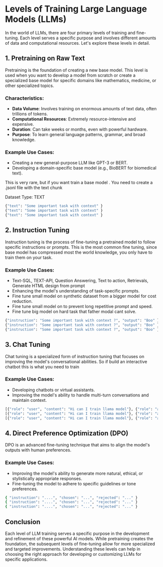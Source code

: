 # Levels of Training Large Language Models (LLMs)

In the world of LLMs, there are four primary levels of training and fine-tuning. Each level serves a specific purpose and involves different amounts of data and computational resources. Let's explore these levels in detail.

## 1. Pretraining on Raw Text

Pretraining is the foundation of creating a new base model. This level is used when you want to develop a model from scratch or create a specialized base model for specific domains like mathematics, medicine, or other specialized topics.

### Characteristics:

- **Data Volume**: Involves training on enormous amounts of text data, often trillions of tokens.
- **Computational Resources**: Extremely resource-intensive and expensive.
- **Duration**: Can take weeks or months, even with powerful hardware.
- **Purpose**: To learn general language patterns, grammar, and broad knowledge.

### Example Use Cases:

- Creating a new general-purpose LLM like GPT-3 or BERT.
- Developing a domain-specific base model (e.g., BioBERT for biomedical text).

This is very rare, but if you want train a base model . You need to create a .jsonl file with the text chunk

Dataset Type: TEXT

```bash dataset.jsonl
{"text": "Some important task with context" }
{"text": "Some important task with context" }
{"text": "Some important task with context" }
```

## 2. Instruction Tuning

Instruction tuning is the process of fine-tuning a pretrained model to follow specific instructions or prompts.
This is the most common fine tuning, since base model has compressed most the world knowledge, you
only have to train them on your task.

### Example Use Cases:

- Text-SQL, TEXT-API, Question Answering, Text to action, Retrievals, Generate HTML design from prompt
- Enhancing the model's understanding of task-specific prompts.
- Fine tune small model on synthetic dataset from a bigger model for cost reduction.
- Fine tune small model on to prevent long repetitive prompt and speed.
- Fine tune big model on hard task that father modal cant solve.

```bash dataset.jsonl
{"instruction": "Some important task with context ?", "output": "Boo" }
{"instruction": "Some important task with context ?", "output": "Boo" }
{"instruction": "Some important task with context ?", "output": "Boo" }
```

## 3. Chat Tuning

Chat tuning is a specialized form of instruction tuning that focuses on improving the model's conversational abilities.
So if build an interactive chatbot this is what you need to train

### Example Use Cases:

- Developing chatbots or virtual assistants.
- Improving the model's ability to handle multi-turn conversations and maintain context.

```bash dataset.jsonl
[{"role": "user", "content": "Hi can I train llama model"}, {"role": "assistant", "content": "Sure"}]
[{"role": "user", "content": "Hi can I train llama model"}, {"role": "assistant", "content": "Sure"}]
[{"role": "user", "content": "Hi can I train llama model"}, {"role": "assistant", "content": "Sure"}]
```

## 4. Direct Preference Optimization (DPO)

DPO is an advanced fine-tuning technique that aims to align the model's outputs with human preferences.

### Example Use Cases:

- Improving the model's ability to generate more natural, ethical, or stylistically appropriate responses.
- Fine-tuning the model to adhere to specific guidelines or tone preferences.

```bash dataset.jsonl
{ "instruction": "....", "chosen": "...", "rejected": "..." }
{ "instruction": "....", "chosen": "...", "rejected": "..." }
{ "instruction": "....", "chosen": "...", "rejected": "..." }
```

## Conclusion

Each level of LLM training serves a specific purpose in the development and refinement of these powerful AI models. While pretraining creates the foundation, the subsequent levels of fine-tuning allow for more specialized and targeted improvements. Understanding these levels can help in choosing the right approach for developing or customizing LLMs for specific applications.
